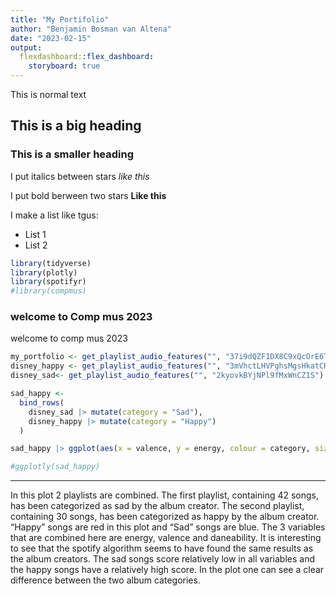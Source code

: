 ```yaml
---
title: "My Portifolio"
author: "Benjamin Bosman van Altena"
date: "2023-02-15"
output: 
  flexdashboard::flex_dashboard:
    storyboard: true
---
```

This is normal text

## This is a big heading

### This is a smaller heading

I put italics between stars *like this*

I put bold berween two stars **Like this**

I make a list like tgus:

  - List 1
  - List 2
```r
library(tidyverse)
library(plotly)
library(spotifyr)
#library(compmus)
```

### welcome to Comp mus 2023

welcome to comp mus 2023
```r
my_portfolio <- get_playlist_audio_features("", "37i9dQZF1DX8C9xQcOrE6T")
disney_happy <- get_playlist_audio_features("", "3mVhctLHVPghsMgsHkatCH")
disney_sad<- get_playlist_audio_features("", "2kyovkBYjNPl9fMxWnCZ1S")

sad_happy <-
  bind_rows(
    disney_sad |> mutate(category = "Sad"),
    disney_happy |> mutate(category = "Happy")
  )

sad_happy |> ggplot(aes(x = valence, y = energy, colour = category, size = danceability)) + geom_point() +ggtitle("Disney Songs Sad vs Happy")

#ggplotly(sad_happy)
```

***
In this plot 2 playlists are combined. The first playlist, containing 42 songs, has been categorized as sad by the album creator. The second playlist, containing 30 songs, has been categorized as happy by the album creator. "Happy" songs are red in this plot and "Sad" songs are blue. The 3 variables that are combined here are energy, valence and daneability. It is interesting to see that the spotify algorithm seems to have found the same results as the album creators. The sad songs score relatively low in all variables and the happy songs have a relatively high score. In the plot one can see a clear difference between the two album categories. 
